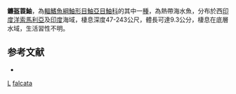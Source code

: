 {{Speciesbox
| taxon = Ebosia falcata
| binomial_authority = [[Eschmeyer|Eschmeyer]] & [[Rama-Rao|Rama-Rao]], 1978 
| status = NE
| status_system = IUCN3.1
}}
'''鐮盔蓑鮋'''，為[[輻鰭魚綱|輻鰭魚綱]][[鮋形目|鮋形目]][[鮋亞目|鮋亞目]][[鮋科|鮋科]]的其中一[[種|種]]，為熱帶海水魚，分布於西[[印度洋|印度洋]][[索馬利亞|索馬利亞]]及[[印度|印度]]海域，棲息深度47-243公尺，體長可達9.3公分，棲息在底層水域，生活習性不明。

==参考文献==
*{{FishBase_species|genus=Ebosia|species=falcata|year=2014|month=6}}

{{鮋形目小作品}}
{{Taxonbar}}
[[Category:1978年描述的鱼类|L]]
[[Category:盔蓑鮋屬|falcata]]